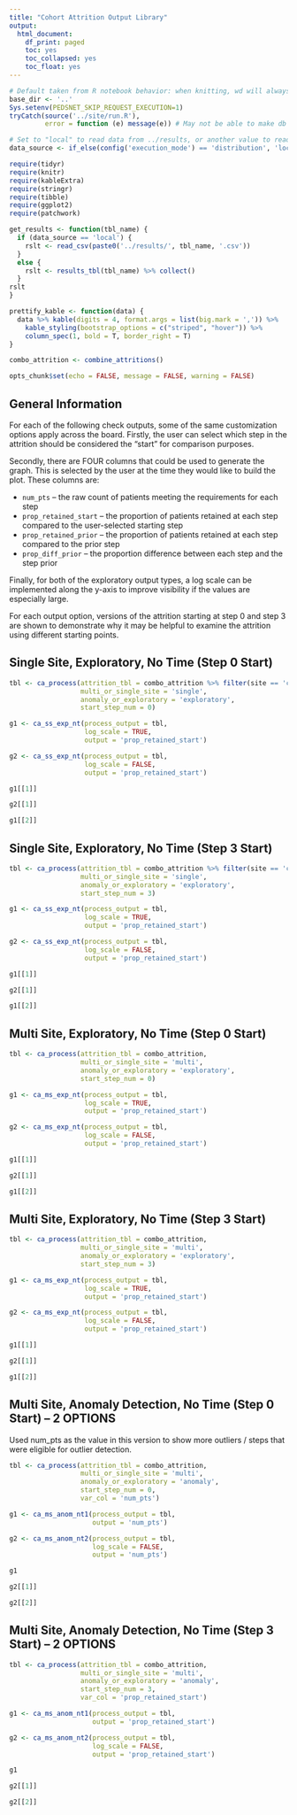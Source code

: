```yaml
---
title: "Cohort Attrition Output Library"
output:
  html_document:
    df_print: paged
    toc: yes
    toc_collapsed: yes
    toc_float: yes
---
```


```r
# Default taken from R notebook behavior: when knitting, wd will always be location of notebook
base_dir <- '..'
Sys.setenv(PEDSNET_SKIP_REQUEST_EXECUTION=1)
tryCatch(source('../site/run.R'),
         error = function (e) message(e)) # May not be able to make db connection

# Set to "local" to read data from ../results, or another value to read from db
data_source <- if_else(config('execution_mode') == 'distribution', 'local', 'not_local')

require(tidyr)
require(knitr)
require(kableExtra)
require(stringr)
require(tibble)
require(ggplot2)
require(patchwork)

get_results <- function(tbl_name) {
  if (data_source == 'local') {
    rslt <- read_csv(paste0('../results/', tbl_name, '.csv'))
  }
  else {
    rslt <- results_tbl(tbl_name) %>% collect()
  }
rslt
}

prettify_kable <- function(data) {
  data %>% kable(digits = 4, format.args = list(big.mark = ',')) %>%
    kable_styling(bootstrap_options = c("striped", "hover")) %>%
    column_spec(1, bold = T, border_right = T)
}

combo_attrition <- combine_attritions()

opts_chunk$set(echo = FALSE, message = FALSE, warning = FALSE)

```

## General Information

For each of the following check outputs, some of the same customization options apply across the board. Firstly, the user can select which step in the attrition should be considered the "start" for comparison purposes. 

Secondly, there are FOUR columns that could be used to generate the graph. This is selected by the user at the time they would like to build the plot. These columns are:

- `num_pts` -- the raw count of patients meeting the requirements for each step
- `prop_retained_start` -- the proportion of patients retained at each step compared to the user-selected starting step
- `prop_retained_prior` -- the proportion of patients retained at each step compared to the prior step
- `prop_diff_prior` -- the proportion difference between each step and the step prior

Finally, for both of the exploratory output types, a log scale can be implemented along the y-axis to improve visibility if the values are especially large.

For each output option, versions of the attrition starting at step 0 and step 3 are shown to demonstrate why it may be helpful to examine the attrition using different starting points.

## Single Site, Exploratory, No Time (Step 0 Start)
```r

tbl <- ca_process(attrition_tbl = combo_attrition %>% filter(site == 'colorado'),
                  multi_or_single_site = 'single',
                  anomaly_or_exploratory = 'exploratory',
                  start_step_num = 0)

g1 <- ca_ss_exp_nt(process_output = tbl,
                   log_scale = TRUE,
                   output = 'prop_retained_start')

g2 <- ca_ss_exp_nt(process_output = tbl,
                   log_scale = FALSE,
                   output = 'prop_retained_start')

g1[[1]]

g2[[1]]

g1[[2]]


```

## Single Site, Exploratory, No Time (Step 3 Start)
```r

tbl <- ca_process(attrition_tbl = combo_attrition %>% filter(site == 'colorado'),
                  multi_or_single_site = 'single',
                  anomaly_or_exploratory = 'exploratory',
                  start_step_num = 3)

g1 <- ca_ss_exp_nt(process_output = tbl,
                   log_scale = TRUE,
                   output = 'prop_retained_start')

g2 <- ca_ss_exp_nt(process_output = tbl,
                   log_scale = FALSE,
                   output = 'prop_retained_start')

g1[[1]]

g2[[1]]

g1[[2]]


```

## Multi Site, Exploratory, No Time (Step 0 Start)
```r

tbl <- ca_process(attrition_tbl = combo_attrition,
                  multi_or_single_site = 'multi',
                  anomaly_or_exploratory = 'exploratory',
                  start_step_num = 0)

g1 <- ca_ms_exp_nt(process_output = tbl,
                   log_scale = TRUE,
                   output = 'prop_retained_start')

g2 <- ca_ms_exp_nt(process_output = tbl,
                   log_scale = FALSE,
                   output = 'prop_retained_start')

g1[[1]]

g2[[1]]

g1[[2]]


```

## Multi Site, Exploratory, No Time (Step 3 Start)
```r

tbl <- ca_process(attrition_tbl = combo_attrition,
                  multi_or_single_site = 'multi',
                  anomaly_or_exploratory = 'exploratory',
                  start_step_num = 3)

g1 <- ca_ms_exp_nt(process_output = tbl,
                   log_scale = TRUE,
                   output = 'prop_retained_start')

g2 <- ca_ms_exp_nt(process_output = tbl,
                   log_scale = FALSE,
                   output = 'prop_retained_start')

g1[[1]]

g2[[1]]

g1[[2]]


```

## Multi Site, Anomaly Detection, No Time (Step 0 Start) -- **2 OPTIONS**

Used num_pts as the value in this version to show more outliers / steps that were eligible for outlier detection.

```r

tbl <- ca_process(attrition_tbl = combo_attrition,
                  multi_or_single_site = 'multi',
                  anomaly_or_exploratory = 'anomaly',
                  start_step_num = 0,
                  var_col = 'num_pts')

g1 <- ca_ms_anom_nt1(process_output = tbl,
                     output = 'num_pts')

g2 <- ca_ms_anom_nt2(process_output = tbl,
                     log_scale = FALSE,
                     output = 'num_pts')

g1

g2[[1]]

g2[[2]]


```

## Multi Site, Anomaly Detection, No Time (Step 3 Start) -- **2 OPTIONS**
```r

tbl <- ca_process(attrition_tbl = combo_attrition,
                  multi_or_single_site = 'multi',
                  anomaly_or_exploratory = 'anomaly',
                  start_step_num = 3,
                  var_col = 'prop_retained_start')

g1 <- ca_ms_anom_nt1(process_output = tbl,
                     output = 'prop_retained_start')

g2 <- ca_ms_anom_nt2(process_output = tbl,
                     log_scale = FALSE,
                     output = 'prop_retained_start')

g1

g2[[1]]

g2[[2]]


```